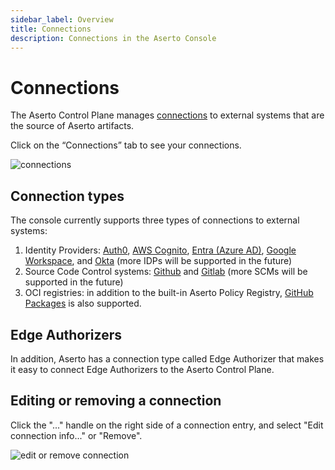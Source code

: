```yaml
---
sidebar_label: Overview
title: Connections
description: Connections in the Aserto Console
---
```


# Connections

The Aserto Control Plane manages [connections](/docs/overview/connections) to external systems that are
the source of Aserto artifacts.

Click on the “Connections” tab to see your connections.

![connections](/connections.png)

## Connection types

The console currently supports three types of connections to external systems:
1. Identity Providers: [Auth0](/docs/aserto-console/connections/setup-auth0), [AWS Cognito](/docs/aserto-console/connections/setup-cognito), [Entra (Azure AD)](/docs/aserto-console/connections/setup-azuread), [Google Workspace](/docs/aserto-console/connections/setup-google.mdx), and [Okta](/docs/aserto-console/connections/setup-okta) (more IDPs will be supported in the future)
2. Source Code Control systems: [Github](/docs/aserto-console/connections/setup-github) and [Gitlab](/docs/aserto-console/connections/setup-gitlab) (more SCMs will be supported in the future)
3. OCI registries: in addition to the built-in Aserto Policy Registry, [GitHub Packages](/docs/aserto-console/connections/setup-ghcr) is also supported.

## Edge Authorizers

In addition, Aserto has a connection type called Edge Authorizer that makes it easy to connect Edge Authorizers to the Aserto Control Plane.

## Editing or removing a connection

Click the "..." handle on the right side of a connection entry, and select "Edit connection info..." or "Remove".

![edit or remove connection](/edit-or-remove-connection.png)
